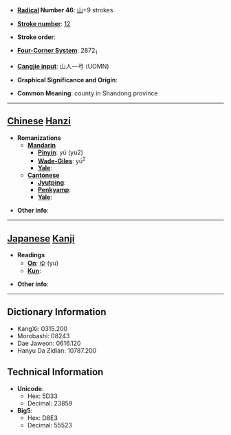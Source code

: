* '''[[Wiktionary:Chinese radical index| Radical]] Number 46''': [[Wiktionary:Chinese radical index 山|山]]+9 strokes

* '''[[Wiktionary:Chinese total strokes index|Stroke number]]''': [[Wiktionary:Chinese total strokes index 12|12]]

* '''Stroke order''': 

* '''[[Wiktionary:Chinese four corner index|Four-Corner System]]''': 2872<sub>1</sub>

* '''[[Wiktionary:Chinese Cangjie index|Cangjie input]]''': 山人一弓 (UOMN)

* '''Graphical Significance and Origin''': 

* '''Common Meaning''': county in Shandong province

----

== [[Chinese]] [[Hanzi]] ==

* '''Romanizations'''
** '''[[Mandarin]]'''
*** '''[[Pinyin]]''': yú (yu2)
*** '''[[Wade-Giles]]''': yü<sup>2</sup>
*** '''[[Yale]]''': 
** '''[[Cantonese]]'''
*** '''[[Jyutping]]''':
*** '''[[Penkyamp]]''': 
*** '''[[Yale]]''': 

* '''Other info''': 

----

== [[Japanese]] [[Kanji]] ==

* '''Readings'''
** '''[[On]]''': [[ゆ]] (yu)
** '''[[Kun]]''': 

* '''Other info''':  

----

== Dictionary Information ==

* KangXi: 0315.200
* Morobashi: 08243
* Dae Jaweon: 0616.120
* Hanyu Da Zidian: 10787.200

== Technical Information ==

* '''Unicode''':
** Hex: 5D33
** Decimal: 23859
* '''Big5''':
** Hex: D8E3
** Decimal: 55523